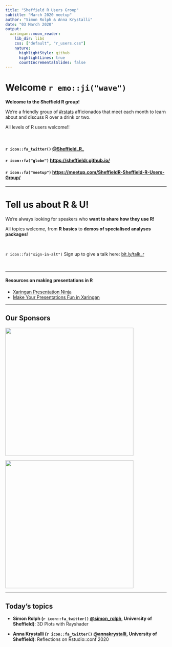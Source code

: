 ```yaml
---
title: "Sheffield R Users Group"
subtitle: "March 2020 meetup"
author: "Simon Rolph & Anna Krystalli"
date: "03 March 2020"
output:
  xaringan::moon_reader:
    lib_dir: libs
    css: ["default", "r_users.css"]
    nature:
      highlightStyle: github
      highlightLines: true
      countIncrementalSlides: false
---
```

# Welcome `r emo::ji("wave")`

**Welcome to the Sheffield R group!**

We’re a friendly group of [#rstats](https://twitter.com/search?q=%23rstats&src=tyah) afficionados that meet each month to learn about and discuss R over a drink or two. 


All levels of R users welcome!!

<br>

#### `r icon::fa_twitter()` [@Sheffield\_R\_](https://twitter.com/Sheffield_R_)

#### `r icon::fa("globe")` <https://sheffieldr.github.io/>

#### `r icon::fa("meetup")` <https://meetup.com/SheffieldR-Sheffield-R-Users-Group/>

---

# Tell us about R & U!

We're always looking for speakers who **want to share how they use R!**

All topics welcome, from **R basics** to **demos of specialised analyses packages**! 

<br>

`r icon::fa("sign-in-alt")` Sign up to give a talk here:  [bit.ly/talk_r](http://bit.ly/talk_r)

<br>

***

#### Resources on making presentations in R

- [Xaringan Presentation Ninja](https://slides.yihui.name/xaringan/#1)
- [Make Your Presentations Fun in Xaringan](http://svmiller.com/blog/2018/02/r-markdown-xaringan-theme/)



---

## Our Sponsors

<img src= "rse-sheffield-logo.png" width="400px">

<img src= "https://www.r-consortium.org/wp-content/uploads/sites/13/2016/09/RConsortium_Horizontal_Pantone.png" width="400px">

---

## Today's topics

- **Simon Rolph (`r icon::fa_twitter()` [@simon\_rolph](https://twitter.com/simon_rolph), University of Sheffield)**: 3D Plots with Rayshader 

- **Anna Krystalli (`r icon::fa_twitter()` [@annakrystalli](https://twitter.com/annakrystalli), University of Sheffield)**: Reflections on Rstudio::conf 2020
